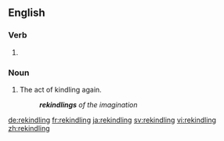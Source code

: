==English==

===Verb===
{{head|en}}

# {{present participle of|rekindle|lang=en}}

===Noun===
{{en-noun}}

# The act of kindling again.
#: '''''rekindlings''' of the imagination''


[[de:rekindling]]
[[fr:rekindling]]
[[ja:rekindling]]
[[sv:rekindling]]
[[vi:rekindling]]
[[zh:rekindling]]